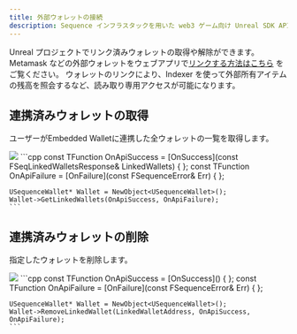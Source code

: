 ```yaml
---
title: 外部ウォレットの接続
description: Sequence インフラスタックを用いた web3 ゲーム向け Unreal SDK API のセッション管理に関するドキュメントです。
---
```


Unreal プロジェクトでリンク済みウォレットの取得や解除ができます。Metamask などの外部ウォレットをウェブアプリで[リンクする方法はこちら](/solutions/wallets/developers/embedded-wallet/wallet-linking) をご覧ください。
ウォレットのリンクにより、Indexer を使って外部所有アイテムの残高を照会するなど、読み取り専用アクセスが可能になります。

## 連携済みウォレットの取得
ユーザーがEmbedded Walletに連携した全ウォレットの一覧を取得します。

<Tabs>
  <Tab title="ブループリント">
    <Frame>
      <img src="/images/unreal/get_linked_wallets.png" />
    </Frame>
  </Tab>

  <Tab title="C++">
    ```cpp
    const TFunction<void (FSeqLinkedWalletsResponse)> OnApiSuccess = [OnSuccess](const FSeqLinkedWalletsResponse& LinkedWallets) { };
    const TFunction<void (FSequenceError)> OnApiFailure = [OnFailure](const FSequenceError& Err) { };

    USequenceWallet* Wallet = NewObject<USequenceWallet>();
    Wallet->GetLinkedWallets(OnApiSuccess, OnApiFailure);
    ```
  </Tab>
</Tabs>

## 連携済みウォレットの削除
指定したウォレットを削除します。

<Tabs>
  <Tab title="ブループリント">
    <Frame>
      <img src="/images/unreal/remove_linked_wallets.png" />
    </Frame>
  </Tab>

  <Tab title="C++">
    ```cpp
    const TFunction<void()> OnApiSuccess = [OnSuccess]() { };
    const TFunction<void (FSequenceError)> OnApiFailure = [OnFailure](const FSequenceError& Err) { };

    USequenceWallet* Wallet = NewObject<USequenceWallet>();
    Wallet->RemoveLinkedWallet(LinkedWalletAddress, OnApiSuccess, OnApiFailure);
    ```
  </Tab>
</Tabs>